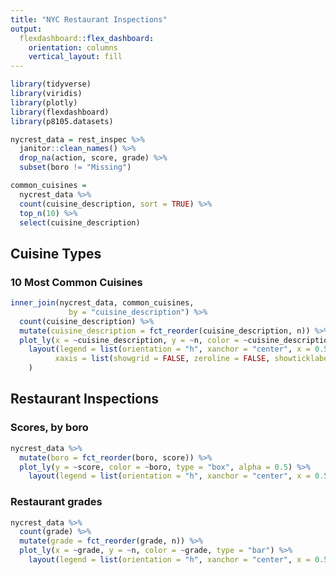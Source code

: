 ```yaml
---
title: "NYC Restaurant Inspections"
output: 
  flexdashboard::flex_dashboard:
    orientation: columns
    vertical_layout: fill
---
```


```r
library(tidyverse)
library(viridis)
library(plotly)
library(flexdashboard)
library(p8105.datasets)

nycrest_data = rest_inspec %>% 
  janitor::clean_names() %>% 
  drop_na(action, score, grade) %>% 
  subset(boro != "Missing")

common_cuisines =
  nycrest_data %>% 
  count(cuisine_description, sort = TRUE) %>% 
  top_n(10) %>% 
  select(cuisine_description)
```

Cuisine Types {data-width=650}
-----------------------------------------------------------------------

### 10 Most Common Cuisines
```r
inner_join(nycrest_data, common_cuisines,
             by = "cuisine_description") %>% 
  count(cuisine_description) %>% 
  mutate(cuisine_description = fct_reorder(cuisine_description, n)) %>% 
  plot_ly(x = ~cuisine_description, y = ~n, color = ~cuisine_description, type = "bar") %>% 
    layout(legend = list(orientation = "h", xanchor = "center", x = 0.5),
          xaxis = list(showgrid = FALSE, zeroline = FALSE, showticklabels = FALSE)
    )
```

Restaurant Inspections {data-width=350}
-----------------------------------------------------------------------

### Scores, by boro
```r
nycrest_data %>% 
  mutate(boro = fct_reorder(boro, score)) %>% 
  plot_ly(y = ~score, color = ~boro, type = "box", alpha = 0.5) %>% 
    layout(legend = list(orientation = "h", xanchor = "center", x = 0.5))
```

###  Restaurant grades
```r
nycrest_data %>% 
  count(grade) %>% 
  mutate(grade = fct_reorder(grade, n)) %>% 
  plot_ly(x = ~grade, y = ~n, color = ~grade, type = "bar") %>% 
    layout(legend = list(orientation = "h", xanchor = "center", x = 0.5))
```